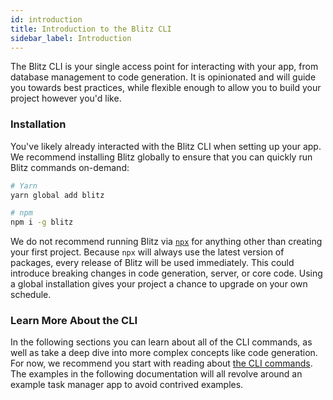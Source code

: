 ```yaml
---
id: introduction
title: Introduction to the Blitz CLI
sidebar_label: Introduction
---
```


The Blitz CLI is your single access point for interacting with your app, from database management to code generation. It is opinionated and will guide you towards best practices, while flexible enough to allow you to build your project however you'd like.

### Installation

You've likely already interacted with the Blitz CLI when setting up your app. We recommend installing Blitz globally to ensure that you can quickly run Blitz commands on-demand:

```bash
# Yarn
yarn global add blitz

# npm
npm i -g blitz
```

We do not recommend running Blitz via [`npx`](https://blog.npmjs.org/post/162869356040/introducing-npx-an-npm-package-runner) for anything other than creating your first project. Because `npx` will always use the latest version of packages, every release of Blitz will be used immediately. This could introduce breaking changes in code generation, server, or core code. Using a global installation gives your project a chance to upgrade on your own schedule.

### Learn More About the CLI

In the following sections you can learn about all of the CLI commands, as well as take a deep dive into more complex concepts like code generation. For now, we recommend you start with reading about [the CLI commands](./commands). The examples in the following documentation will all revolve around an example task manager app to avoid contrived examples.
